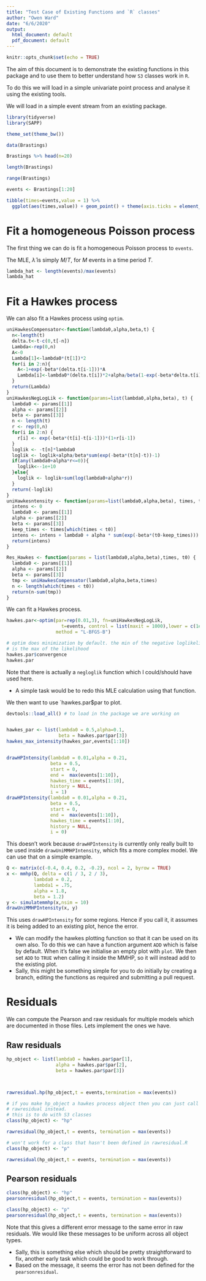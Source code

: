 ```yaml
---
title: "Test Case of Existing Functions and `R` classes"
author: "Owen Ward"
date: "6/6/2020"
output:
  html_document: default
  pdf_document: default
---
```


```r
knitr::opts_chunk$set(echo = TRUE)
```

The aim of this document is to demonstrate the existing functions in this package
and to use them to better understand how `S3` classes work in `R`.

To do this we will load in a simple univariate point process and analyse it using
the existing tools.

We will load in a simple event stream from an existing package.

```r
library(tidyverse)
library(SAPP)

theme_set(theme_bw())
```

```r
data(Brastings)

Brastings %>% head(n=20)

length(Brastings)

range(Brastings)

events <- Brastings[1:20]

tibble(times=events,value = 1) %>%
  ggplot(aes(times,value)) + geom_point() + theme(axis.ticks = element_blank(),axis.text.y = element_blank()) 

```


# Fit a homogeneous Poisson process

The first thing we can do is fit a homogeneous Poisson process to `events`.

The MLE, $\hat{\lambda}$ is simply $M/T$, for $M$ events in a time period $T$.


```r
lambda_hat <- length(events)/max(events)
lambda_hat

```

# Fit a Hawkes process

We can also fit a Hawkes process using `optim`.

```r
uniHawkesCompensator<-function(lambda0,alpha,beta,t) {
  n<-length(t)
  delta.t<-t-c(0,t[-n])
  Lambda<-rep(0,n)
  A<-0
  Lambda[1]<-lambda0*(t[1])*2
  for(i in 2:n){
    A<-1+exp(-beta*(delta.t[i-1]))*A
    Lambda[i]<-lambda0*(delta.t[i])*2+alpha/beta(1-exp(-beta*delta.t[i]))*A
  }
  return(Lambda)
}
uniHawkesNegLogLik <- function(params=list(lambda0,alpha,beta), t) {
  lambda0 <- params[[1]]
  alpha <- params[[2]]
  beta <- params[[3]]
  n <- length(t)
  r <- rep(0,n)
  for(i in 2:n) {
    r[i] <- exp(-beta*(t[i]-t[i-1]))*(1+r[i-1])
  }
  loglik <- -t[n]*lambda0
  loglik <- loglik+alpha/beta*sum(exp(-beta*(t[n]-t))-1)
  if(any(lambda0+alpha*r<=0)){
    loglik<--1e+10 
  }else{
    loglik <- loglik+sum(log(lambda0+alpha*r))
  }
  return(-loglik)
}
uniHawkesntensity <- function(params=list(lambda0,alpha,beta), times, t0) {
  intens <- 0
  lambda0 <- params[[1]]
  alpha <- params[[2]]
  beta <- params[[3]]
  keep_times <- times[which(times < t0)]
  intens <- intens + lambda0 + alpha * sum(exp(-beta*(t0-keep_times)))
  return(intens)
}

Res_Hawkes <- function(params = list(lambda0,alpha,beta),times, t0) {
  lambda0 <- params[[1]]
  alpha <- params[[2]]
  beta <- params[[3]]
  tmp <- uniHawkesCompensator(lambda0,alpha,beta,times)
  n <- length(which(times < t0))
  return(n-sum(tmp))
}


```



We can fit a Hawkes process.

```r
hawkes.par<-optim(par=rep(0.01,3), fn=uniHawkesNegLogLik, 
                    t=events, control = list(maxit = 1000),lower = c(1e-4,1e-4,1e-4),
                  method = "L-BFGS-B")

# optim does minimization by default. the min of the negative loglikelihood
# is the max of the likelihood
hawkes.par$convergence
hawkes.par

```

Note that there is actually a `negloglik` function which I could/should have used here. 

- A simple task would be to redo this MLE calculation using that function.

We then want to use `hawkes.par$par to plot.




```r
devtools::load_all() # to load in the package we are working on


hawkes_par <- list(lambda0 = 0.5,alpha=0.1,
                   beta = hawkes.par$par[3])
hawkes_max_intensity(hawkes_par,events[1:10])


drawHPIntensity(lambda0 = 0.01,alpha = 0.21,
                beta = 0.5,
                start = 0,
                end =  max(events[1:10]),
                hawkes_time = events[1:10],
                history = NULL,
                i = 1)
drawHPIntensity(lambda0 = 0.01,alpha = 0.21,
                beta = 0.5,
                start = 0,
                end =  max(events[1:10]),
                hawkes_time = events[1:10],
                history = NULL,
                i = 0)

```
This doesn't work because `drawHPIntensity` is currently only really built to
be used inside `drawUniMMHPIntensity`, which fits a more complex model. We
can use that on a simple example.


```r
Q <- matrix(c(-0.4, 0.4, 0.2, -0.2), ncol = 2, byrow = TRUE)
x <- mmhp(Q, delta = c(1 / 3, 2 / 3), 
          lambda0 = 0.2,
          lambda1 = .75,
          alpha = 1.8,
          beta = 1.2)
y <- simulatemmhp(x,nsim = 10)
drawUniMMHPIntensity(x, y)

```

This uses `drawHPIntensity` for some regions. Hence if you call it, it assumes it
is being added to an existing plot, hence the error.

- We can modify the hawkes plotting function so that it can be used on its own also. 
To do this we can have a function argument `ADD` which is false by default.
When it's false we initialise an empty plot with `plot`. We then set `ADD` to `TRUE`
when calling it inside the MMHP, so it will instead add to the existing plot. 
- Sally, this might be something simple for you to do initially by creating a branch,
editing the functions as required and submitting a pull request.

# Residuals

We can compute the Pearson and raw residuals for multiple models which
are documented in those files. Lets implement the ones we have.

## Raw residuals

```r

hp_object <- list(lambda0 = hawkes.par$par[1],
                  alpha = hawkes.par$par[2],
                  beta = hawkes.par$par[3])



rawresidual.hp(hp_object,t = events,termination = max(events))

# if you make hp_object a hawkes process object then you can just call
# rawresidual instead.
# this is to do with S3 classes
class(hp_object) <- "hp"

rawresidual(hp_object,t = events, termination = max(events))

# won't work for a class that hasn't been defined in rawresidual.R
class(hp_object) <- "p"

rawresidual(hp_object,t = events, termination = max(events))


```

## Pearson residuals

```r
class(hp_object) <- "hp"
pearsonresidual(hp_object,t = events, termination = max(events))

class(hp_object) <- "p"
pearsonresidual(hp_object,t = events, termination = max(events))


```
Note that this gives a different error message to the same
error in raw residuals. We would like these
messages to be uniform across all object types.

- Sally, this is something else which should be pretty straightforward to
fix, another early task which could be good to work through.
- Based on the message, it seems the error has not been defined for 
the `pearsonresidual`.





